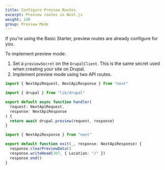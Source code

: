 ```yaml
---
title: Configure Preview Routes
excerpt: Preview routes in Next.js
weight: 140
group: Preview Mode
---
```


<Callout>

If you're using the Basic Starter, preview routes are already configure for you.

</Callout>

To implement preview mode:

1. Set a `previewSecret` on the `DrupalClient`. This is the same secret used when creating your site on Drupal.
2. Implement preview mode using two API routes.

```ts title=pages/api/preview.ts
import { NextApiRequest, NextApiResponse } from "next"

import { drupal } from "lib/drupal"

export default async function handler(
  request: NextApiRequest,
  response: NextApiResponse
) {
  return await drupal.preview(request, response)
}
```

```ts title=pages/api/exit-preview.ts
import { NextApiResponse } from "next"

export default function exit(_, response: NextApiResponse) {
  response.clearPreviewData()
  response.writeHead(307, { Location: "/" })
  response.end()
}
```
